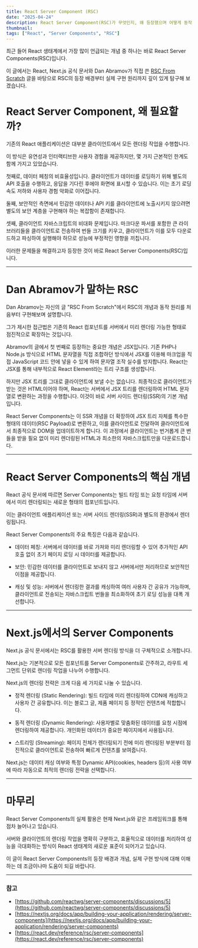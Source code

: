 ```yaml
---
title: React Server Component (RSC)
date: "2025-04-24"
description: React Server Component(RSC)가 무엇인지, 왜 등장했으며 어떻게 동작하는지 공식 문서와 Dan Abramov의 글을 바탕으로 정리합니다.
thumbnail:
tags: ["React", "Server Components", "RSC"]
---
```


최근 들어 React 생태계에서 가장 많이 언급되는 개념 중 하나는 바로 React Server Components(RSC)입니다. 

이 글에서는 React, Next.js 공식 문서와 Dan Abramov가 직접 쓴 [RSC From Scratch](https://github.com/reactwg/server-components/discussions/5) 글을 바탕으로 RSC의 등장 배경부터 실제 구현 원리까지 깊이 있게 탐구해 보겠습니다.

# React Server Component, 왜 필요할까?

기존의 React 애플리케이션은 대부분 클라이언트에서 모든 렌더링 작업을 수행합니다. 

이 방식은 유연성과 인터랙티브한 사용자 경험을 제공하지만, 몇 가지 근본적인 한계도 함께 가지고 있었습니다.

첫째로, 데이터 페칭의 비효율성입니다. 클라이언트가 데이터를 로딩하기 위해 별도의 API 호출을 수행하고, 응답을 기다린 후에야 화면에 표시할 수 있습니다. 이는 초기 로딩 속도 저하와 사용자 경험 악화로 이어집니다.

둘째, 보안적인 측면에서 민감한 데이터나 API 키를 클라이언트에 노출시키지 않으려면 별도의 보안 계층을 구현해야 하는 복잡함이 존재합니다.

셋째, 클라이언트 자바스크립트의 비대화 문제입니다. 마크다운 파서를 포함한 큰 라이브러리들을 클라이언트로 전송하여 번들 크기를 키우고, 클라이언트가 이를 모두 다운로드하고 파싱하여 실행해야 하므로 성능에 부정적인 영향을 끼칩니다.

이러한 문제들을 해결하고자 등장한 것이 바로 React Server Components(RSC)입니다.

--- 

# Dan Abramov가 말하는 RSC

Dan Abramov는 자신의 글 "RSC From Scratch"에서 RSC의 개념과 동작 원리를 처음부터 구현해보며 설명합니다. 

그가 제시한 접근법은 기존의 React 컴포넌트를 서버에서 미리 렌더링 가능한 형태로 점진적으로 확장하는 것입니다.

Abramov의 글에서 첫 번째로 등장하는 중요한 개념은 JSX입니다. 기존 PHP나 Node.js 방식으로 HTML 문자열을 직접 조합하던 방식에서 JSX를 이용해 마크업을 직접 JavaScript 코드 안에 넣을 수 있게 하여 문자열 조작 실수를 방지합니다. React는 JSX를 통해 내부적으로 React Element라는 트리 구조를 생성합니다.

하지만 JSX 트리를 그대로 클라이언트에 보낼 수는 없습니다. 최종적으로 클라이언트가 받는 것은 HTML이어야 하며, React는 서버에서 JSX 트리를 렌더링하여 HTML 문자열로 변환하는 과정을 수행합니다. 이것이 바로 서버 사이드 렌더링(SSR)의 기본 개념입니다.

React Server Components는 이 SSR 개념을 더 확장하여 JSX 트리 자체를 특수한 형태의 데이터(RSC Payload)로 변환하고, 이를 클라이언트로 전달하여 클라이언트에서 최종적으로 DOM을 업데이트하게 합니다. 이 과정에서 클라이언트는 번거롭게 큰 번들을 받을 필요 없이 미리 렌더링된 HTML과 최소한의 자바스크립트만을 다운로드합니다.

---

# React Server Components의 핵심 개념

React 공식 문서에 따르면 Server Components는 빌드 타임 또는 요청 타임에 서버에서 미리 렌더링되는 새로운 형태의 컴포넌트입니다. 

이는 클라이언트 애플리케이션 또는 서버 사이드 렌더링(SSR)과 별도의 환경에서 렌더링됩니다.

React Server Components의 주요 특징은 다음과 같습니다.

- 데이터 페칭: 서버에서 데이터를 바로 가져와 미리 렌더링할 수 있어 추가적인 API 호출 없이 초기 페이지 로딩 시 데이터를 제공합니다.

- 보안: 민감한 데이터를 클라이언트로 보내지 않고 서버에서만 처리하므로 보안적인 이점을 제공합니다.

- 캐싱 및 성능: 서버에서 렌더링한 결과를 캐싱하여 여러 사용자 간 공유가 가능하며, 클라이언트로 전송되는 자바스크립트 번들을 최소화하여 초기 로딩 성능을 대폭 개선합니다.

---

# Next.js에서의 Server Components

Next.js 공식 문서에서는 RSC를 활용한 서버 렌더링 방식을 더 구체적으로 소개합니다.

 Next.js는 기본적으로 모든 컴포넌트를 Server Components로 간주하고, 라우트 세그먼트 단위로 렌더링 작업을 나누어 수행합니다.

Next.js의 렌더링 전략은 크게 다음 세 가지로 나눌 수 있습니다.

- 정적 렌더링 (Static Rendering): 빌드 타임에 미리 렌더링하여 CDN에 캐싱하고 사용자 간 공유합니다. 이는 블로그 글, 제품 페이지 등 정적인 컨텐츠에 적합합니다.

- 동적 렌더링 (Dynamic Rendering): 사용자별로 맞춤화된 데이터를 요청 시점에 렌더링하여 제공합니다. 개인화된 데이터가 중요한 페이지에서 사용됩니다.

- 스트리밍 (Streaming): 페이지 전체가 렌더링되기 전에 미리 렌더링된 부분부터 점진적으로 클라이언트로 전송하여 빠르게 컨텐츠를 보여줍니다.

Next.js는 데이터 캐싱 여부와 특정 Dynamic API(cookies, headers 등)의 사용 여부에 따라 자동으로 최적의 렌더링 전략을 선택합니다.

--- 

# 마무리

React Server Components의 실제 활용은 현재 Next.js와 같은 프레임워크를 통해 점차 늘어나고 있습니다. 

서버와 클라이언트의 렌더링 작업을 명확히 구분하고, 효율적으로 데이터를 처리하여 성능을 극대화하는 방식이 React 생태계의 새로운 표준이 되어가고 있습니다.

이 글이 React Server Components의 등장 배경과 개념, 실제 구현 방식에 대해 이해하는 데 조금이나마 도움이 되길 바랍니다.

---

### 참고

- [https://github.com/reactwg/server-components/discussions/5](https://github.com/reactwg/server-components/discussions/5)
- [https://nextjs.org/docs/app/building-your-application/rendering/server-components](https://nextjs.org/docs/app/building-your-application/rendering/server-components)
- [https://react.dev/reference/rsc/server-components](https://react.dev/reference/rsc/server-components)
